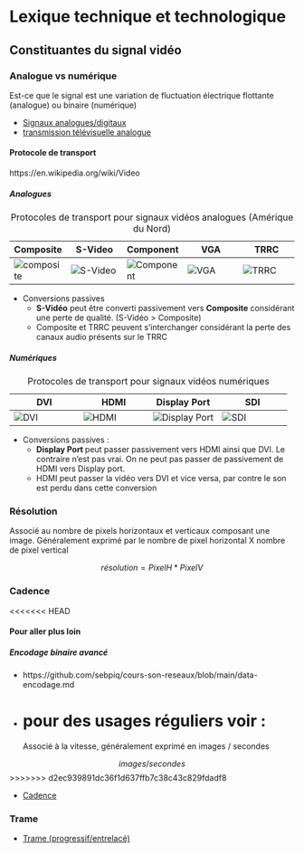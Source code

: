 # Lexique technique et technologique{#lexique}

## Constituantes du signal vidéo{#lexique_composantes}


### Analogue vs numérique

Est-ce que le signal est une variation de fluctuation électrique flottante (analogue) ou binaire (numérique)

* [Signaux analogues/digitaux](https://en.wikipedia.org/wiki/Video#Analog_video){target="_blank"}
* [transmission télévisuelle analogue](https://en.wikipedia.org/wiki/Analog_television){target="_blank"}

#### Protocole de transport

https://en.wikipedia.org/wiki/Video

##### Analogues

| Composite					| S-Video 					| Component 					| VGA					 | TRRC					 |
| -							| -							| - 							| -						| -						|
| ![composite](medias/lexique/signaux/analogue/composite.jpg)  | ![S-Video](medias/lexique/signaux/analogue/svideo.jpg) | ![Component](medias/lexique/signaux/analogue/component.jpg)| ![VGA](medias/lexique/signaux/analogue/vga.jpg) | ![TRRC](medias/lexique/signaux/analogue/3_5mm.jpg) | 

Table: Protocoles de transport pour signaux vidéos analogues (Amérique du Nord)

* Conversions passives
	* **S-Vidéo** peut être converti passivement vers **Composite** considérant une perte de qualité. (S-Vidéo > Composite) 
	* Composite et TRRC peuvent s'interchanger considérant la perte des canaux audio présents sur le TRRC


##### Numériques

| DVI					| HDMI 					|  Display Port 					| SDI					 | 
| -							| -							| - 							| -						| 
| ![DVI](medias/lexique/signaux/numerique/dvi.jpg)  | ![HDMI](medias/lexique/signaux/numerique/hdmi.jpg) | ![Display Port](medias/lexique/signaux/numerique/displayport.jpg) | ![SDI](medias/lexique/signaux/numerique/sdi.jpg) |

Table: Protocoles de transport pour signaux vidéos numériques

* Conversions passives :
	* **Display Port ** peut passer passivement vers HDMI ainsi que DVI. Le contraire n'est pas vrai. On ne peut pas passer de passivement de HDMI vers Display port.
	* HDMI peut passer la vidéo vers DVI et vice versa, par contre le son est perdu dans cette conversion 


### Résolution 

Associé au nombre de pixels horizontaux et verticaux composant une image. 
Généralement exprimé par le nombre de pixel horizontal X nombre de pixel vertical

$$
résolution  = PixelH * PixelV 
$$

### Cadence

<<<<<<< HEAD


#### Pour aller plus loin 

##### Encodage binaire avancé

* https://github.com/sebpiq/cours-son-reseaux/blob/main/data-encodage.md



* pour des usages réguliers voir : 
=======
Associé à la vitesse, généralement exprimé en images / secondes

$$
images / secondes
$$
>>>>>>> d2ec939891dc36f1d637ffb7c38c43c829fdadf8

* [Cadence](https://frames-per-second.appspot.com){target="_blank"} 


### Trame
* [Trame (progressif/entrelacé)](https://web.archive.org/web/20140222010640/http://neuron2.net/LVG/interlacing.html){target="_blank"}

